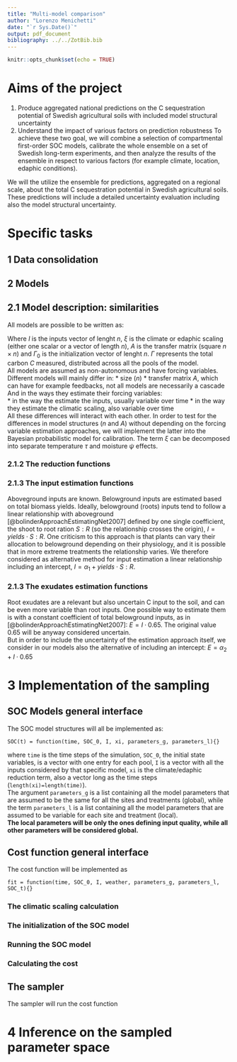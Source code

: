 ```yaml
---
title: "Multi-model comparison"
author: "Lorenzo Menichetti"
date: "`r Sys.Date()`"
output: pdf_document
bibliography: ../../ZotBib.bib  
---
```


```r
knitr::opts_chunk$set(echo = TRUE)
```

# Aims of the project  
1. Produce aggregated national predictions on the C sequestration potential of Swedish agricultural soils with included model structural uncertainty  
2.  Understand the impact of various factors on prediction robustness 
To achieve these two goal, we will combine a selection of compartmental first-order SOC models, calibrate the whole ensemble on a set of Swedish long-term experiments, and then analyze the results of the ensemble in respect to various factors (for example climate, location, edaphic conditions).  
  
We will the utilize the ensemble for predictions, aggregated on a regional scale, about the total C sequestration potential in Swedish agricultural soils. These predictions will include a detailed uncertainty evaluation including also the model structural uncertainty.  


# Specific tasks

## 1 Data consolidation

## 2 Models

## 2.1 Model description: similarities
All models are possible to be written as:  
\begin{equation}\label{eq:general}
\frac{d\Gamma}{dt} = I + \xi \cdot A \cdot \Gamma(t), \Gamma(t=0)= \Gamma_0
\end{equation} 

Where $I$ is the inputs vector of lenght $n$, $\xi$ is the climate or edaphic scaling (either one scalar or a vector of length $n$), $A$ is the transfer matrix (square $n \times n$) and $\Gamma_0$ is the initialization vector of lenght $n$.  $\Gamma$ represents the total carbon $C$ measured, distributed across all the pools of the model.  
All models are assumed as non-autonomous and have forcing variables.  
Different models will mainly differ in:
* size ($n$)
* transfer matrix $A$, which can have for example feedbacks, not all models are necessarily a cascade  
And in the ways they estimate their forcing variables:  
* in the way the estimate the inputs, usually variable over time
* in the way they estimate the climatic scaling, also variable over time  
All these differences will interact with each other. In order to test for the differences in model structures ($n$ and $A$) without depending on the forcing variable estimation approaches, we will implement the latter into the Bayesian probabilistic model for calibration. 
The term $\xi$ can be decomposed into separate temperature $\tau$ and moisture $\psi$ effects.  


### 2.1.2 The reduction functions


### 2.1.3 The input estimation functions
Aboveground inputs are known.
Belowground inputs are estimated based on total biomass yields. Ideally, belowground (roots) inputs tend to follow a linear relationship with aboveground [@bolinderApproachEstimatingNet2007] defined by one single coefficient, the shoot to root ration $S:R$ (so the relationship crosses the origin), $I=yields \cdot S:R$.
One criticism to this approach is that plants can vary their allocation to belowground depending on their physiology, and it is possible that in more extreme treatments the relationship varies. We therefore considered as alternative method for input estimation a linear relationship including an intercept,  $I=\alpha_1 +yields  \cdot S:R$.

### 2.1.3 The exudates estimation functions
Root exudates are a relevant but also uncertain C input to the soil, and can be even more variable than root inputs. One possible way to estimate them is with a constant coefficient of total belowground inputs, as in [@bolinderApproachEstimatingNet2007]: $E=I \cdot 0.65$. The original value $0.65$ will be anyway considered uncertain.  
But in order to include the uncertainty of the estimation approach itself, we consider in our models also the alternative of including an intercept: $E= \alpha_2 + I \cdot 0.65$



# 3 Implementation of the sampling


## SOC Models general interface
The SOC model structures will all be implemented as:  
  
`SOC(t) = function(time, SOC_0, I, xi, parameters_g, parameters_l){}`
  
where `time` is the time steps of the simulation, `SOC_0`, the initial state variables, is a vector with one entry for each pool, `I` is a vector with all the inputs considered by that specific model, `xi` is the climate/edaphic reduction term, also a vector long as the time steps (`length(xi)=length(time)`).  
The argument `parameters_g` is a list containing all the model parameters that are assumed to be the same for all the sites and treatments (global), while the term `parameters_l`  is a list containing all the model parameters that are assumed to be variable for each site and treatment (local).  
**The local parameters will be only the ones defining input quality, while all other parameters will be considered global.**



## Cost function general interface
The cost function will be implemented as  
  
`fit = function(time, SOC_0, I, weather, parameters_g, parameters_l, SOC_t){}`
  
### The climatic scaling calculation

### The initialization of the SOC model

### Running the SOC model

### Calculating the cost


## The sampler
The sampler will run the cost function


# 4 Inference on the sampled parameter space



